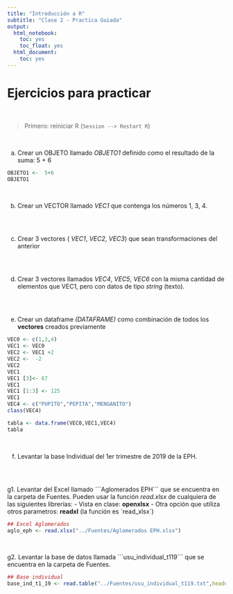 ```yaml
---
title: "Introducción a R"
subtitle: "Clase 2 - Practica Guiada"
output:
  html_notebook:
    toc: yes
    toc_float: yes
  html_document:
    toc: yes
---
```


# Ejercicios para practicar

<br> 

> Primero: reiniciar R (`Session --> Restart R`)


<br> 


a. Crear un OBJETO llamado _OBJETO1_ definido como el resultado de la suma: 5 + 6
  
```r
OBJETO1 <-  5+6
OBJETO1
```

<br>

b. Crear un VECTOR llamado _VEC1_ que contenga los números 1, 3, 4.
  
```r

```

<br> 

c. Crear 3 vectores ( _VEC1_, _VEC2_, _VEC3_) que sean transformaciones del anterior
```r

```

<br> 

d. Crear 3 vectores llamados _VEC4_, _VEC5_, _VEC6_  con la misma cantidad de elementos que VEC1, pero con datos de tipo _string_ (texto).
```r

```

<br> 

e. Crear un dataframe _(DATAFRAME)_ como combinación de todos los __vectores__ creados previamente
```r
VEC0 <- c(1,3,4)
VEC1 <- VEC0
VEC2 <- VEC1 +2
VEC2 <-  -2
VEC2
VEC1
VEC1 [3]<- 67
VEC1
VEC1 [1:3] <- 125
VEC1
VEC4 <- c("PUPITO","PEPITA","MENGANITO")
class(VEC4)

tabla <- data.frame(VEC0,VEC1,VEC4)
tabla
```

<br>

f. Levantar la base Individual del 1er trimestre de 2019 de la EPH.
```r

```

<br> 

g1. Levantar del Excel llamado ´´´Aglomerados EPH´´´ que se encuentra en la carpeta de Fuentes.  Pueden usar la función _read.xlsx_ de cualquiera de las siguientes librerías:
    - Vista en clase: __openxlsx__ 
    - Otra opción que utiliza otros parametros: __readxl__ (la función es ´read_xlsx´)
```r
## Excel Aglomerados
aglo_eph <- read.xlsx("../Fuentes/Aglomerados EPH.xlsx")
```

<br>

g2. Levantar la base de datos llamada ´´´usu_individual_t119´´´ que se encuentra en la carpeta de Fuentes.
```r
## Base individual
base_ind_t1_19 <- read.table("../Fuentes/usu_individual_t119.txt",header=TRUE,sep=";", dec=",")
```
